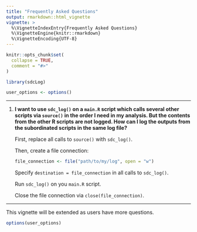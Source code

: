 ```yaml
---
title: "Frequently Asked Questions"
output: rmarkdown::html_vignette
vignette: >
  %\VignetteIndexEntry{Frequently Asked Questions}
  %\VignetteEngine{knitr::rmarkdown}
  %\VignetteEncoding{UTF-8}
---
```


```r
knitr::opts_chunk$set(
  collapse = TRUE,
  comment = "#>"
)

library(sdcLog)

user_options <- options()
```

------------------------------------------------------------------------

1.  **I want to use `sdc_log()` on a `main.R` script which calls several other scripts via `source()` in the order I need in my analysis. But the contents from the other R scripts are not logged. How can I log the outputs from the subordinated scripts in the same log file?**

    First, replace all calls to `source()` with `sdc_log()`.

    Then, create a file connection:

    ```r
    file_connection <- file("path/to/my/log", open = "w")
    ```

    Specify `destination = file_connection` in all calls to `sdc_log()`.

    Run `sdc_log()` on you `main.R` script.

    Close the file connection via `close(file_connection)`.

------------------------------------------------------------------------

This vignette will be extended as users have more questions.

```r
options(user_options)
```

